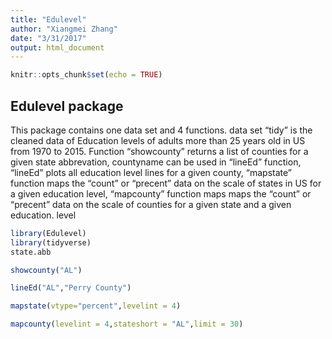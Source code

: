 ```yaml
---
title: "Edulevel"
author: "Xiangmei Zhang"
date: "3/31/2017"
output: html_document
---
```


```r
knitr::opts_chunk$set(echo = TRUE)
```

## Edulevel package

This package contains one data set and 4 functions. data set "tidy" is the cleaned data of Education levels of adults more than 25 years old in US from 1970 to 2015. Function "showcounty" returns a list of counties for a given state abbrevation, countyname can be used in "lineEd" function, "lineEd" plots all education level lines for a given county, "mapstate" function maps the "count" or "precent" data on the scale of states in US for a given education level, "mapcounty" function maps maps the "count" or "precent" data on the scale of counties for a given state and a given education. level

```r
library(Edulevel)
library(tidyverse)
state.abb
```
```r
showcounty("AL")
```
```r
lineEd("AL","Perry County")
```
```r
mapstate(vtype="percent",levelint = 4)
```
```r
mapcounty(levelint = 4,stateshort = "AL",limit = 30)
```
